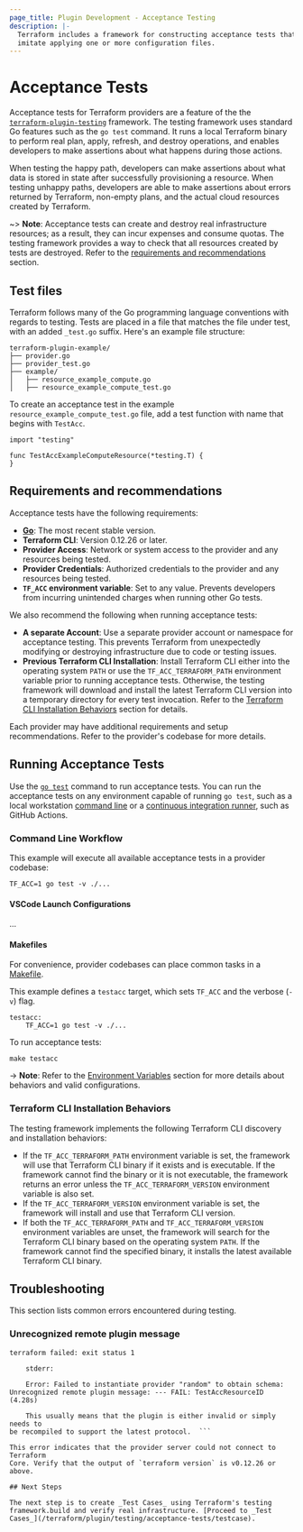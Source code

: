 ```yaml
---
page_title: Plugin Development - Acceptance Testing
description: |-
  Terraform includes a framework for constructing acceptance tests that
  imitate applying one or more configuration files.
---
```


# Acceptance Tests

Acceptance tests for Terraform providers are a feature of the the
[`terraform-plugin-testing`](https://pkg.go.dev/github.com/hashicorp/terraform-plugin-testing)
framework. The testing framework uses standard Go features such as the `go
test` command.  It runs a local Terraform binary to perform real plan, apply,
refresh, and destroy operations, and enables developers to make assertions
about what happens during those actions.

When testing the happy path, developers can make assertions about what data is
stored in state after successfully provisioning a resource. When testing
unhappy paths, developers are able to make assertions about errors returned by
Terraform, non-empty plans, and the actual cloud resources created by
Terraform.

~> **Note**: Acceptance tests can create and destroy real infrastructure
resources; as a result, they can incur expenses and consume quotas. The testing
framework provides a way to check that all resources created by tests are
destroyed. Refer to the [requirements and
recommendations](#requirements-and-recommendations) section.

## Test files

Terraform follows many of the Go programming language conventions with regards
to testing. Tests are placed in a file that matches the file under test, with
an added `_test.go` suffix. Here's an example file structure:

```
terraform-plugin-example/
├── provider.go
├── provider_test.go
├── example/
│   ├── resource_example_compute.go
│   ├── resource_example_compute_test.go
```

To create an acceptance test in the example `resource_example_compute_test.go`
file, add a test function with name that begins with `TestAcc`.

```
import "testing"

func TestAccExampleComputeResource(*testing.T) {
}
```

## Requirements and recommendations

Acceptance tests have the following requirements:

- **[Go](https://go.dev/)**: The most recent stable version.
- **Terraform CLI**: Version 0.12.26 or later.
- **Provider Access**: Network or system access to the provider and any
  resources being tested.
- **Provider Credentials**: Authorized credentials to the provider and any
  resources being tested.
- **`TF_ACC` environment variable**: Set to any value. Prevents developers from
  incurring unintended charges when running other Go tests.

We also recommend the following when running acceptance tests:

- **A separate Account**: Use a separate provider account or namespace for
  acceptance testing. This prevents Terraform from unexpectedly modifying or
destroying infrastructure due to code or testing issues.
- **Previous Terraform CLI Installation**: Install Terraform CLI either into
  the operating system `PATH` or use the `TF_ACC_TERRAFORM_PATH` environment
variable prior to running acceptance tests. Otherwise, the testing framework
will download and install the latest Terraform CLI version into a temporary
directory for every test invocation. Refer to the [Terraform CLI Installation
Behaviors](#terraform-cli-installation-behaviors) section for details.

Each provider may have additional requirements and setup recommendations. Refer
to the provider's codebase for more details.

## Running Acceptance Tests

Use the [`go test`](https://pkg.go.dev/cmd/go/internal/test) command to run
acceptance tests. You can run the acceptance tests on any environment capable
of running `go test`, such as a local workstation [command
line](#command-line-workflow) or a [continuous integration
runner](/terraform/plugin/testing/acceptance-tests/continuous-integration),
such as GitHub Actions.

### Command Line Workflow

This example will execute all available acceptance tests in a provider
codebase:

```shell
TF_ACC=1 go test -v ./...
```

#### VSCode Launch Configurations

...

#### Makefiles

For convenience, provider codebases can place common tasks in a 
[Makefile](https://www.gnu.org/software/make/manual/make.html#Makefiles).

This example defines a `testacc` target, which sets `TF_ACC` and the verbose
(`-v`) flag.

```make
testacc:
	TF_ACC=1 go test -v ./...
```

To run acceptance tests:

```shell
make testacc
```

-> **Note**: Refer to the [Environment
Variables](/terraform/plugin/testing/acceptance-tests/environment-variables)
section for more details about behaviors and valid configurations.

### Terraform CLI Installation Behaviors

The testing framework implements the following Terraform CLI discovery and
installation behaviors:

- If the `TF_ACC_TERRAFORM_PATH` environment variable is set, the framework
  will use that Terraform CLI binary if it exists and is executable. If the
framework cannot find the binary or it is not executable, the framework returns
an error unless the `TF_ACC_TERRAFORM_VERSION` environment variable is also
set.
- If the `TF_ACC_TERRAFORM_VERSION` environment variable is set, the framework
  will install and use that Terraform CLI version.
- If both the `TF_ACC_TERRAFORM_PATH` and `TF_ACC_TERRAFORM_VERSION`
  environment variables are unset, the framework will search for the Terraform
CLI binary based on the operating system `PATH`. If the framework cannot find
the specified binary, it installs the latest available Terraform CLI binary.

## Troubleshooting

This section lists common errors encountered during testing.

### Unrecognized remote plugin message

```
terraform failed: exit status 1

	stderr:

	Error: Failed to instantiate provider "random" to obtain schema:
Unrecognized remote plugin message: --- FAIL: TestAccResourceID (4.28s)

	This usually means that the plugin is either invalid or simply needs to
be recompiled to support the latest protocol.  ```

This error indicates that the provider server could not connect to Terraform
Core. Verify that the output of `terraform version` is v0.12.26 or above.

## Next Steps

The next step is to create _Test Cases_ using Terraform's testing
framework.build and verify real infrastructure. [Proceed to _Test
Cases_](/terraform/plugin/testing/acceptance-tests/testcase).
